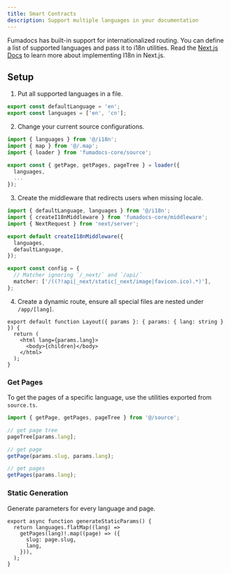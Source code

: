 ```yaml
---
title: Smart Contracts
description: Support multiple languages in your documentation
---
```


Fumadocs has built-in support for internationalized routing.
You can define a list of supported languages and pass it to i18n utilities. Read
the
[Next.js Docs](https://nextjs.org/docs/app/building-your-application/routing/internationalization)
to learn more about implementing I18n in Next.js.

## Setup

1. Put all supported languages in a file.

```ts title="i18n.ts"
export const defaultLanguage = 'en';
export const languages = ['en', 'cn'];
```

2. Change your current source configurations.

```ts title="source.ts"
import { languages } from '@/i18n';
import { map } from '@/.map';
import { loader } from 'fumadocs-core/source';

export const { getPage, getPages, pageTree } = loader({
  languages,
  ...
});
```

3. Create the middleware that redirects users when missing locale.

```ts title="middleware.ts"
import { defaultLanguage, languages } from '@/i18n';
import { createI18nMiddleware } from 'fumadocs-core/middleware';
import { NextRequest } from 'next/server';

export default createI18nMiddleware({
  languages,
  defaultLanguage,
});

export const config = {
  // Matcher ignoring `/_next/` and `/api/`
  matcher: ['/((?!api|_next/static|_next/image|favicon.ico).*)'],
};
```

4. Create a dynamic route, ensure all special files are nested under
   `/app/[lang]`.

```tsx title="app/[lang]/layout.tsx"
export default function Layout({ params }: { params: { lang: string } }) {
  return (
    <html lang={params.lang}>
      <body>{children}</body>
    </html>
  );
}
```

### Get Pages

To get the pages of a specific language, use the utilities exported from
`source.ts`.

```ts
import { getPage, getPages, pageTree } from '@/source';

// get page tree
pageTree[params.lang];

// get page
getPage(params.slug, params.lang);

// get pages
getPages(params.lang);
```

### Static Generation

Generate parameters for every language and page.

```tsx
export async function generateStaticParams() {
  return languages.flatMap((lang) =>
    getPages(lang)!.map((page) => ({
      slug: page.slug,
      lang,
    })),
  );
}
```
